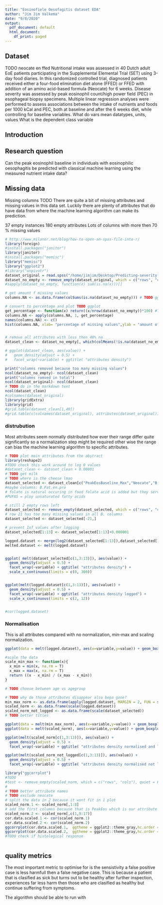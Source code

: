 ```yaml
---
title: "Eosinofiele Oesofagitis dataset EDA"
author: "Jim Jim Valkema"
date: "9/8/2020"
output:
  pdf_document: default
  html_document:
    df_print: paged
---
```


## Dataset
TODO neocate en ffed
Nutritional intake was assessed in 40 Dutch adult EoE patients participating in the Supplemental Elemental Trial (SET) using 3-day food diaries. In this randomized controlled trial, diagnosed patients received either a four-food elimination diet alone (FFED) or FFED with addition of an amino acid-based formula (Neocate) for 6 weeks. Disease severity was assessed by peak eosinophil count/high power field (PEC) in esophageal biopsy specimens. Multiple linear regression analyses were performed to assess associations between the intake of nutrients and foods per 1000 kCal and PEC, both at baseline and after the 6 weeks diet, while controlling for baseline variables.
What do vars mean
datatypes, units, values
What is the dependent class variable

## Introduction

## Research question
Can the peak eosinophil baseline in individuals with eosinophilic oesophagitis be predicted with classical machine learning using the measured nutrient intake data?

## Missing data
Missing columns TODO
There are quite a bit of missing attributes and missing values in this data set. Luckily there are plenty of attributes that do have data from where the machine learning algorithm can make its prediction.

37 empty instances
180 empty attributes 
Lots of columns with more then 70 % missing values
```r
# http://www.milanor.net/blog/how-to-open-an-spss-file-into-r/
library(foreign)
#install.packages("janitor")
library(janitor)
#install.packages("memisc")
library("memisc")
library("ggplot2")
#library("unpivotr")
dataset_original = read.spss("/home/jimjim/Desktop/Predicting-severity-of-Eosinophile-Oesofagitis-with-machine-learning-/data/Datafile compleet 20-03-2020 voor Hanze SET def.sav", to.data.frame=TRUE, use.value.labels=F, reencode=F, use.missings	=F)
dataset_no_empty <- remove_empty(dataset_original, which = c("rows", "cols"), quiet = FALSE)
#sapply(dataset_no_empty, function(x) sum(is.na(x)))[]

# get amount f missing values
columns.NA <- as.data.frame(colSums(is.na(dataset_no_empty))) # TODO gg plot

# convert to percentage and plot TODO ggplot
get_percentage <- function(x) return((x/nrow(dataset_no_empty))*100) #TODO fix percentages too high
columns.NA <- apply(columns.NA, 1, get_percentage)
names(columns.NA) <- c()
hist(columns.NA, xlab= "percentage of missing values",ylab = "amount of attributes",  main = "Amount of attributes with missing values", breaks = 40)


# remove all attributes with less then 40% na
dataset_clean <- dataset_no_empty[, which(colMeans(!is.na(dataset_no_empty)) > 0.4)]

# ggplot(dataset_clean, aes(value)) +
#   geom_density(adjust = 0.5) +
#   facet_wrap(~variable) + ggtitle( "attributes density")
```
```r
print("columns removed because too many missing values")
ncol(dataset_no_empty)- ncol(dataset_clean)
print("columns romved in total")
ncol(dataset_original)- ncol(dataset_clean)
# TODO do in the markdown text
ncol(dataset_clean)
#colnames(dataset_original)
library(gridExtra)
library(grid)
#grid.table(dataset_clean[1,40])
#grid.table(c(colnames(dataset_original), attributes(dataset_original)))
```

### distrubution
Most attributes seem normally distributed how ever their range differ quite significantly so a normalization step might be required other wise the range can bias the machine learning algorithm to specific attributes.
```r
# TODO plot main attributes from the abstract
library(reshape2)
#TODO check this work around to log 0 values
#dataset_clean <- dataset_clean + 0.00001
# TODO get milk
# TODO where is the cheese lmao
dataset_selected <- dataset_clean[c("PeakEosBaseline_Max","Neocate","B.Fat.gr", "B.Sat.fat.gr", "B.PUFAS.gr","B.Protein.gr","B.Phosphorus","B.Zinc","B.vitB12", "B.Folate", "B.Calcium","B.Carbohydrates.gr","B.Linoleicacid.gr","Age","Agegroup","Gender","Histological_Response")]
#maybe columns: B.Fat.en.pro
# folate is natural occuring in food folate acid is added but they serve the same purpose 
#PUFAS = ploy unsaturated fatty acids

# still 2 empty rows left
dataset_selected <- remove_empty(dataset_selected, which = c("rows", "cols"), quiet = FALSE)
# row 21 has too many missing values in all B. columns
dataset_selected <- dataset_selected[-21,]

# prevent Inf values after logging
dataset_selected[1:13] <- dataset_selected[1:13]+0.000001

logged.dataset <- merge(log2(dataset_selected[1:13]),dataset_selected[14:17])
melted.dataset <- melt(logged.dataset)


ggplot( melt(dataset_selected[c(1,3:13)]), aes(value)) +
  geom_density(adjust = 0.5) +
  facet_wrap(~variable) + ggtitle( "attributes density") +
  scale_x_continuous(limits = c(0, 300))


ggplot(melt(logged.dataset[c(1,3:13)]), aes(value)) +
  geom_density(adjust = 0.5) +
  facet_wrap(~variable) + ggtitle( "attributes density logged") +
  scale_x_continuous(limits = c(2, 12)) 


#cor(logged.dataset)
```
### Normalisation
This is all attributes compared with no normalization, min-max and scaling normalization. 

```r
ggplot(data = melt(logged.dataset), aes(x=variable,y=value)) + geom_boxplot(outlier.colour="black", outlier.shape=16,outlier.size=2, notch=F) + ggtitle("all atributes not scaled")

#scale the data
scale_min_max <- function(x){
  x_min = min(x, na.rm = T)
  x_max = max(x, na.rm = T)
  return ((x - x_min) / (x_max - x_min))
}

# TODO choose between age vs agegroup

# TODO why do those attributes disappear also bepa gone?
min_max_norm <- as.data.frame(apply(logged.dataset, MARGIN = 2, FUN = scale_min_max))
scaled_norm <- as.data.frame(scale(logged.dataset))
scaled_norm_not_logged <- as.data.frame(scale(dataset_selected))
# TODO better titles

ggplot(data = melt(min_max_norm), aes(x=variable,y=value)) + geom_boxplot(outlier.colour="black", outlier.shape=16,outlier.size=2, notch=F) + ggtitle("all atributes min max normalisation")
ggplot(data = melt(scaled_norm), aes(x=variable,y=value)) + geom_boxplot(outlier.colour="black", outlier.shape=16,outlier.size=2, notch=F) + ggtitle("all atributes scaling normalisation")

ggplot(melt(scaled_norm[c(1,3:13)]), aes(value)) +
  geom_density(adjust = 0.5) +
  facet_wrap(~variable) + ggtitle( "attributes density normalised and logged") 

ggplot(melt(scaled_norm_not_logged[c(1,3:13)]), aes(value)) +
  geom_density(adjust = 0.5) +
  facet_wrap(~variable) + ggtitle( "attributes density normalised not logged") 
```

```r
library("ggcorrplot")
#TODO
#test <- remove_empty(scaled_norm, which = c("rows", "cols"), quiet = FALSE)
#
# TODO better attribute names
# TODO exclude neocate
# split the data in 2 because it wont fit in 1 plot
scaled_norm.1 <- scaled_norm[,1:8]
# add the first columns because that is PeakEos which is our attribute we want to predict
scaled_norm.2 <- scaled_norm[,c(1,9:17)]
cor.data.scaled.1 <- cor(scaled_norm.1)
cor.data.scaled.2 <- cor(scaled_norm.2)
ggcorrplot(cor.data.scaled.1,  ggtheme = ggplot2::theme_gray,hc.order = T,lab = T, digits=1) + ggtitle( "correlation matrix of the bones lenght and width")
ggcorrplot(cor.data.scaled.2,  ggtheme = ggplot2::theme_gray,hc.order = T,lab = T, digits=1) + ggtitle( "correlation matrix of the bones lenght and width")
#TODO check if histological response
```

```r


```
## quality metrics
The most important metric to optimise for is the sensistivity a false positive case is less harmfull then a false negative case. This is because a patient that is clasified as sick but turns out to be healthy after further inspection, experiences far less harm then those who are clasified as healthy but continue suffering from symptoms.  

The algorithm should be able to run with

